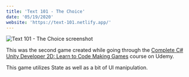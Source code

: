 ```yaml
---
title: 'Text 101 - The Choice'
date: '05/19/2020'
website: 'https://text-101.netlify.app/'
---
```


![Text 101 - The Choice screenshot](./screen-shot-2020-05-20-at-12.07.42-am.png)

This was the second game created while going through the [Complete C# Unity Developer 2D: Learn to Code Making Games](https://www.udemy.com/course/unitycourse/) course on Udemy.

This game utilizes State as well as a bit of UI manipulation.